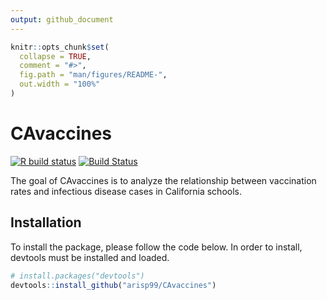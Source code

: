 ```yaml
---
output: github_document
---
```


<!-- README.md is generated from README.Rmd. Please edit that file -->

```r
knitr::opts_chunk$set(
  collapse = TRUE,
  comment = "#>",
  fig.path = "man/figures/README-",
  out.width = "100%"
)
```


# CAvaccines

<!-- badges: start -->
[![R build status](https://github.com/r-lib/usethis/workflows/R-CMD-check/badge.svg)](https://github.com/r-lib/usethis/actions)
[![Build Status](https://travis-ci.com/arisp99/CAvaccines.svg?branch=master)](https://travis-ci.com/arisp99/CAvaccines)
<!-- badges: end -->

The goal of CAvaccines is to analyze the relationship between vaccination rates
and infectious disease cases in California schools.

## Installation
To install the package, please follow the code below. In order to install,
devtools must be installed and loaded.
```r
# install.packages("devtools")
devtools::install_github("arisp99/CAvaccines")
```

